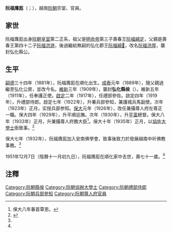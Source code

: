 '''阮福膺厖'''（{{vie|v='''Nguyễn Phúc Ưng Bàng'''|hn=阮福膺厖}}；{{bd|1881年||1951年|}}），越南[[阮朝|阮朝]]宗室、官員。

==家世==
阮福膺厖出身[[阮朝皇室|阮朝皇室]]第二正系，祖父是[[明命帝|明命帝]]第三子壽春王[[阮福綿定|阮福綿定]]，父親是壽春王第四十二子[[阮福洪游|阮福洪游]]，後過繼給無嗣的弘化郡王[[阮福綿𡩀|阮福綿𡩀]]，改名[[阮福洪厚|阮福洪厚]]，襲封弘化縣公。

==生平==
[[嗣德|嗣德]]三十四年（1881年），阮福膺厖在順化出生。[[成泰|成泰]]元年（1889年），隨父親過繼至弘化公房，並改今名。[[維新_(阮朝)|維新]]三年（1909年），襲封'''弘化縣侯'''（{{vie|v='''Hoàng Hoá huyện hầu'''|hn=弘化縣侯}}）。維新五年（1911年），任奉護正使。[[啟定|啟定]]二年（1917年），任禮部參佐。啟定四年（1919年），升禮部侍郎。啟定七年（1922年），升署兵部參知，兼護城兵馬副使。次年（1923年）正月，实授兵部参知。[[保大_(阮朝)|保大]]元年（1926年），改任兼攝尊人府左尊正一職。保大四年（1929年），升平順巡撫。次年（1930年），升[[平定省|平]][[富安省|富]]總督。保大八年（1933年）正月，升兼攝尊人府務大臣<ref>保大八年春首覃恩。</ref>。保大十年（1935年）正月，以[[協佐大學士|協佐大學士]]銜致事。<ref name=ungbang>{{Cite web |url=http://vnbet.vn/chu-ton-thien-duc-cu-si-huu-cong-phat-giao-thuan-hoa-tap-1/nguyen-phuc-ung-bang-1881-%E2%80%93-1951-phap-danh-thanh-cat-2996.html |title=阮福膺厖 |access-date=2017-01-08 |archive-url=https://web.archive.org/web/20191127052152/http://vnbet.vn/chu-ton-thien-duc-cu-si-huu-cong-phat-giao-thuan-hoa-tap-1/nguyen-phuc-ung-bang-1881-%E2%80%93-1951-phap-danh-thanh-cat-2996.html |archive-date=2019-11-27 |dead-url=yes }}</ref>

保大七年（1932年），阮福膺厖加入安南佛學會，致事後致力於發展越南中圻佛教事務。<ref name=ungbang/>

1951年12月7日（陰曆十一月初九日），阮福膺厖在順化家中去世，壽七十一歲。<ref name=ungbang/>

==注釋==
{{reflist}}

[[Category:阮朝縣侯|Category:阮朝縣侯]]
[[Category:阮朝協辦大學士|Category:阮朝協辦大學士]]
[[Category:阮朝禮部侍郎|Category:阮朝禮部侍郎]]
[[Category:阮朝兵部參知|Category:阮朝兵部參知]]
[[Category:阮朝尊人府官員|Category:阮朝尊人府官員]]